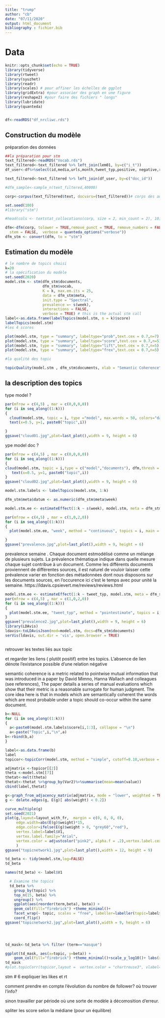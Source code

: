 ```yaml
---
title: "trump"
author: "cb"
date: "07/11/2020"
output: html_document
bibliography : fichier.bib
---
```


# Data 
```r
knitr::opts_chunk$set(echo = TRUE)
library(tidyverse)
library(rtweet)
library(syuzhet)
library(readr) 
library(scales) # pour affiner les échelles de ggplot
library(gridExtra) #pour associer des graph en une figure
library(reshape2) #pour faire des fichiers " longs"
library(lubridate)
library(quanteda)


df<-readRDS("df_nrcliwc.rds")
```




## Construction du modèle


préparation des données

```r


##la préparation pour stm
text_filtered<-readRDS("Vocab.rds")
text_filtered<-text_filtered %>% left_join(lem01, by=c("i_t"))
df_user<-df%>%select(id,media,urls,month,tweet_typ,positive, negative,retweet_count,doc_id,week)

text_filtered<-text_filtered %>% left_join(df_user, by=c("doc_id"))

#dfm_sample<-sample_n(text_filtered,40000)

corp<-corpus(text_filtered$text, docvars=(text_filtered))# corps des auteueut

set.seed(100)
#library("stm")

#head(cols <- textstat_collocations(corp, size = 2, min_count = 2), 10)

dfm<-dfm(corp, tolower = TRUE,remove_punct = TRUE, remove_numbers = FALSE,remove = stopwords("french"),
  stem = FALSE,  verbose = quanteda_options("verbose"))
dfm_stm <- convert(dfm, to = "stm")
```

## Estimation du modèle


```r
# le nombre de topics choisi
k=20
# la spécification du modèle
set.seed(2020)
model.stm <- stm(dfm_stm$documents, 
                 dfm_stm$vocab, 
                 K = k, max.em.its = 25,
                 data = dfm_stm$meta, 
                 init.type = "Spectral", 
                 prevalence =~ s(week),
                 interactions = FALSE,
                 verbose = TRUE) # this is the actual stm call
label<-as.data.frame(labelTopics(model.stm, n = k)$score)
labelTopics(model.stm)
#les 4 scores

plot(model.stm, type = "summary", labeltype="prob",text.cex = 0.7,n=7)
plot(model.stm, type = "summary", labeltype="score",text.cex = 0.7,n=5)
plot(model.stm, type = "summary", labeltype="lift",text.cex = 0.7,n=5)
plot(model.stm, type = "summary", labeltype="frex",text.cex = 0.7,n=5)

#la qualité des topic

topicQuality(model.stm , dfm_stm$documents, xlab = "Semantic Coherence",  ylab = "Exclusivity", M = k)

```


## la description des topics

type model ?

```r

par(mfrow = c(4,5) , mar = c(0,0,0,0))
for (i in seq_along((1:k)))
{
  cloud(model.stm, topic = i, type ="model", max.words = 50, colors="darkblue", random.order=FALSE)
  text(x=0.5, y=1, paste0("topic",i))

}
ggsave("cloud01.jpg",plot=last_plot(),width = 9, height = 6)
```
ype model doc ?

```r

par(mfrow = c(4,5) , mar = c(0,0,0,0))
for (i in seq_along((1:k)))
{
cloud(model.stm, topic = i,type = c("model","documents"), dfm,thresh = 0.1, max.words = 50, colors="firebrick")
   text(x=0.5, y=1, paste0("topic",i))
}
ggsave("cloud02.jpg",plot=last_plot(),width = 9, height = 6)

```

```r

model.stm.labels <- labelTopics(model.stm, 1:k)

dfm_stm$meta$datum <- as.numeric(dfm_stm$meta$week)

model.stm.ee <- estimateEffect(1:k ~ s(week), model.stm, meta = dfm_stm$meta)

par(mfrow = c(4,5) , mar = c(1,0,2,0))
for (i in seq_along((1:k)))
{
  plot(model.stm.ee, "week", method = "continuous", topics = i, main = paste0(model.stm.labels$score[i,1:4], collapse = "-"), printlegend = T)

}
ggsave("prevalence.jpg",plot=last_plot(),width = 9, height = 6)
```

prevalence semaine . Chaque document estmodélisé comme un mélange de plusieurs sujets. La prévalence thématique indique dans quelle mesure chaque sujet contribue à un document. Comme les différents documents proviennent de différentes sources, il est naturel de vouloir laisser cette prévalence varier en fonction des métadonnées dont nous disposons sur les documents sources, en l'occurence ici c'est le temps avec pour unité la semaine.
https://ldavis.cpsievert.me/reviews/reviews.html

```r
model.stm.ee <- estimateEffect(1:k ~ tweet_typ, model.stm, meta = dfm_stm$meta)
par(mfrow = c(4,5) , mar = c(1,0,2,0))
for (i in seq_along((1:k)))
{
  plot(model.stm.ee, "tweet_typ", method = "pointestimate", topics = i, main = paste0(model.stm.labels$score[i,1:4], collapse = "-"), printlegend = T)
}
ggsave("prevalence2.jpg",plot=last_plot(),width = 9, height = 6)
library(LDAvis)
ldavis<-toLDAvisJson(mod=model.stm, docs=dfm_stm$documents)
serVis(ldavis, out.dir = 'vis', open.browser = TRUE)



```


retrouver les textes liés aux topic

et regarder les liens ( plutôt positif) entre les topics. L'absence de lien dénote l'existance possible d'une relation négative

semantic coherence is a metric related to pointwise mutual information that was introduced in a paper by David Mimno, Hanna Wallach and colleagues (see references), The paper details a series of manual evaluations which show that their metric is a reasonable surrogate for human judgment. The core idea here is that in models which are semantically coherent the words which are most probable under a topic should co-occur within the same document.


```r
b<-NULL
for (i in seq_along((1:k)))
{
  a<-paste0(model.stm.labels$score[i,1:3], collapse = "\n")
  a<-paste("Topic",i,"\n",a)
b<-rbind(b,a)
}

label<-as.data.frame(b)
label
topicor<-topicCorr(model.stm, method = "simple", cutoff=0.10,verbose = TRUE)

adjmatrix <-topicor[[2]]
theta <-model.stm[[7]]
thetat<-melt(theta)
thetat<-thetat %>%group_by(Var2)%>%summarise(mean=mean(value))
cbind(label,thetat)

g<-graph_from_adjacency_matrix(adjmatrix, mode = "lower", weighted = TRUE, diag = FALSE, add.colnames = FALSE, add.rownames = b)
g <- delete.edges(g, E(g)[ abs(weight) < 0.2])

curve_multiple(g)
set.seed(2021)
plot(g,layout=layout_with_fr,  margin = c(0, 0, 0, 0),
     edge.width=abs(E(g)$weight)*15,
     edge.color=ifelse(E(g)$weight > 0, "grey60","red"),
     vertex.label=label$V1,
     vertex.label.family="Arial",
     vertex.color = adjustcolor("pink2", alpha.f = .2),vertex.label.cex=0.7, vertex.size=400*thetat$mean, vertex.frame.color= "white"
     )
ggsave("topicnetwork1.jpg",plot=last_plot(),width = 12, height = 9)
```


```r

td_beta <- tidy(model.stm,log=FALSE)
td_beta

names(td_beta) <- label$V1

  # Examine the topics
  td_beta %>%
    group_by(topic) %>%
    top_n(15, beta) %>%
    ungroup() %>%
    ggplot(aes(reorder(term,beta), beta)) +
    geom_col(fill="firebrick") +theme_minimal()+
    facet_wrap(~ topic, scales = "free", labeller=labeller(topic=label$V1)) + labs(x=NULL)+
    coord_flip()
ggsave("topicnetwork2.jpg",plot=last_plot(),width = 9, height = 6)



  
td_mask<-td_beta %>% filter (term=="masque")

ggplot(td_mask, aes(x=topic, y=beta)) +
    geom_col(fill="firebrick") +theme_minimal()+scale_y_log10()+ labs(x=NULL)
td_mask
#plot.topicCorr(topicor,layout =  vertex.color = "chartreuse3", vlabel=b, vertex.label.color = "black", vertex.size=2,edge.size=3)

```

stm
# 6 expliquer les likes et rt

comment prendre en compte l'évolution du nombre de follower? où trouver l'info?

sinon travailler par période où une sorte de modèle à décomosition d'erreur. 

spliter les score selon la médiane (pour un équilibre)



